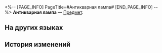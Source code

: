 <%-- [PAGE_INFO]
PageTitle=#Антикварная лампа#
[END_PAGE_INFO] --%>
{{Предмет Инфобокс
|id          = 250013
|Изображение = Предмет Антикварная лампа.png
|Тип         = 
|Инвентарь   = 
|Редкость    = 1
|Эффект      = 
|Описание    = 
}}
'''Антикварная лампа''' — [[Предмет]].

==На других языках==
{{На других языках
|en   = Antique Desk Lamp
|zhs  = 古董台灯
|zht  = 古董檯燈
|ja   = アンティークの卓上ライト
|ko   = 고물 스탠드
|es   = Lámpara de escritorio antigua
|fr   = Ancienne lampe de bureau
|ru   = Антикварная лампа
|th   = โคมไฟโบราณ
|vi   = Đèn Để Bàn Cổ
|de   = Uralte Tischlampe
|id   = Lampu Meja Antik
|pt   = Abajur Antigo
}}

==История изменений==
{{История изменений|3.5}}